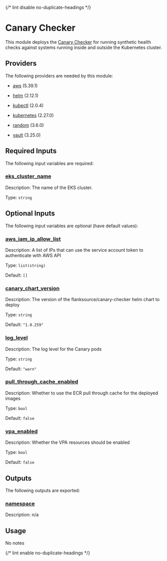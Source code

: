 
{/* lint disable no-duplicate-headings */}

# Canary Checker

<ModuleHeader name="kube_canary" sourceHref="https://github.com/Panfactum/stack/tree/__PANFACTUM_VERSION_EDGE__/packages/infrastructure/kube_canary" status="alpha" type="direct" />

This module deploys the [Canary Checker](https://github.com/flanksource/canary-checker)
for running synthetic health checks against systems running inside and outside the Kubernetes
cluster.

## Providers

The following providers are needed by this module:

* [aws](https://registry.terraform.io/providers/hashicorp/aws/5.39.1/docs) (5.39.1)

* [helm](https://registry.terraform.io/providers/hashicorp/helm/2.12.1/docs) (2.12.1)

* [kubectl](#requirement_kubectl) (2.0.4)

* [kubernetes](https://registry.terraform.io/providers/hashicorp/kubernetes/2.27.0/docs) (2.27.0)

* [random](https://registry.terraform.io/providers/hashicorp/random/3.6.0/docs) (3.6.0)

* [vault](https://registry.terraform.io/providers/hashicorp/vault/3.25.0/docs) (3.25.0)

## Required Inputs

The following input variables are required:

### <a name="input_eks_cluster_name" /> [eks\_cluster\_name](#input_eks_cluster_name)

Description: The name of the EKS cluster.

Type: `string`

## Optional Inputs

The following input variables are optional (have default values):

### <a name="input_aws_iam_ip_allow_list" /> [aws\_iam\_ip\_allow\_list](#input_aws_iam_ip_allow_list)

Description: A list of IPs that can use the service account token to authenticate with AWS API

Type: `list(string)`

Default: `[]`

### <a name="input_canary_chart_version" /> [canary\_chart\_version](#input_canary_chart_version)

Description: The version of the flanksource/canary-checker helm chart to deploy

Type: `string`

Default: `"1.0.259"`

### <a name="input_log_level" /> [log\_level](#input_log_level)

Description: The log level for the Canary pods

Type: `string`

Default: `"warn"`

### <a name="input_pull_through_cache_enabled" /> [pull\_through\_cache\_enabled](#input_pull_through_cache_enabled)

Description: Whether to use the ECR pull through cache for the deployed images

Type: `bool`

Default: `false`

### <a name="input_vpa_enabled" /> [vpa\_enabled](#input_vpa_enabled)

Description: Whether the VPA resources should be enabled

Type: `bool`

Default: `false`

## Outputs

The following outputs are exported:

### <a name="output_namespace" /> [namespace](#output_namespace)

Description: n/a

## Usage

No notes

{/* lint enable no-duplicate-headings */}

